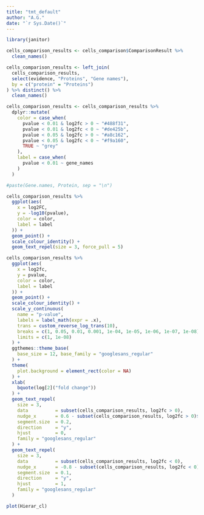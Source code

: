 ```yaml
---
title: "tmt_default"
author: "A.G."
date: "`r Sys.Date()`"
---
```

```r

library(janitor)

cells_comparison_results <- cells_comparison$ComparisonResult %>% 
  clean_names()

cells_comparison_results <- left_join(
  cells_comparison_results,
  select(evidence, "Proteins", "Gene names"),
  by = c("protein" = "Proteins")
) %>% distinct() %>% 
  clean_names()

cells_comparison_results <- cells_comparison_results %>% 
  dplyr::mutate(
    color = case_when(
      pvalue < 0.01 & log2fc > 0 ~ "#488f31",
      pvalue < 0.01 & log2fc < 0 ~ "#de425b",
      pvalue < 0.05 & log2fc > 0 ~ "#a8c162",
      pvalue < 0.05 & log2fc < 0 ~ "#f9a160",
      TRUE ~ "grey"
    ),
    label = case_when(
      pvalue < 0.01 ~ gene_names
    )
  )

#paste(Gene.names, Protein, sep = "\n")

cells_comparison_results %>% 
  ggplot(aes(
    x = log2FC,
    y = -log10(pvalue),
    color = color,
    label = label
  )) +
  geom_point() +
  scale_colour_identity() +
  geom_text_repel(size = 3, force_pull = 5)
```

```r

cells_comparison_results %>% 
  ggplot(aes(
    x = log2fc,
    y = pvalue,
    color = color,
    label = label
  )) +
  geom_point() +
  scale_colour_identity() +
  scale_y_continuous(
    name = "p-value",
    labels = label_math(expr = .x),
    trans = custom_reverse_log_trans(10),
    breaks = c(1, 0.05, 0.01, 0.001, 1e-04, 1e-05, 1e-06, 1e-07, 1e-08),
    limits = c(1, 1e-08)
  ) +
  ggthemes::theme_base(
    base_size = 12, base_family = "googlesans_regular"
  ) +
  theme(
    plot.background = element_rect(color = NA)
  ) +
  xlab(
    bquote(log[2]("fold change"))
  ) +
  geom_text_repel(
    size = 3,
    data          = subset(cells_comparison_results, log2fc > 0),
    nudge_x       = 0.6 - subset(cells_comparison_results, log2fc > 0)$log2fc,
    segment.size  = 0.2,
    direction     = "y",
    hjust         = 0,
    family = "googlesans_regular"
  ) +
  geom_text_repel(
    size = 3,
    data          = subset(cells_comparison_results, log2fc < 0),
    nudge_x       = -0.8 - subset(cells_comparison_results, log2fc < 0)$log2fc,
    segment.size  = 0.1,
    direction     = "y",
    hjust         = 1,
    family = "googlesans_regular"
  )
```
```r
plot(Hierar_cl)
```

